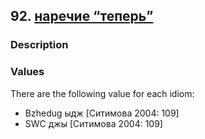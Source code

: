 ## 92. <a href =  'https://agricolamz.github.io/The_Circassian_Isoglosses_Database/92.html'>наречие "теперь"</a>
### Description



### Values
There are the following value for each idiom:

* Bzhedug  ыдж [Ситимова 2004: 109] 
* SWC  джы [Ситимова 2004: 109] 

